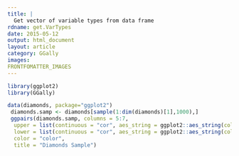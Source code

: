 ```yaml
---
title: |
  Get vector of variable types from data frame
rdname: get.VarTypes
date: 2015-05-12
output: html_document
layout: article
category: GGally
images:
FRONTFOMATTER_IMAGES
---
```


```r
library(ggplot2)
library(GGally)
```

```r

data(diamonds, package="ggplot2")
 diamonds.samp <- diamonds[sample(1:dim(diamonds)[1],1000),]
 ggpairs(diamonds.samp, columns = 5:7,
  upper = list(continuous = "cor", aes_string = ggplot2::aes_string(color = "clarity")),
  lower = list(continuous = "cor", aes_string = ggplot2::aes_string(color = "cut")),
  color = "color",
  title = "Diamonds Sample")



```